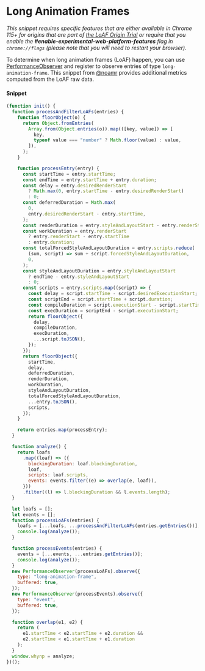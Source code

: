 # Long Animation Frames

_This snippet requires specific features that are either available in Chrome 115+ for origins that are part of [the LoAF Origin Trial](https://developer.chrome.com/origintrials/#/view_trial/3935020174414970881) or require that you enable the **#enable-experimental-web-platform-features** flag in `chrome://flags` (please note that you will need to restart your browser)._

To determine when long animation frames (LoAF) happen, you can use [PerformanceObserver](https://developer.mozilla.org/docs/Web/API/PerformanceObserver) and register to observe entries of type `long-animation-frame`. This snippet from [@noamr](https://github.com/noamr) provides additional metrics computed from the LoAF raw data.

#### Snippet

```js copy
(function init() {
  function processAndFilterLoAFs(entries) {
    function floorObject(o) {
      return Object.fromEntries(
        Array.from(Object.entries(o)).map(([key, value]) => [
          key,
          typeof value === "number" ? Math.floor(value) : value,
        ]),
      );
    }

    function processEntry(entry) {
      const startTime = entry.startTime;
      const endTime = entry.startTime + entry.duration;
      const delay = entry.desiredRenderStart
        ? Math.max(0, entry.startTime - entry.desiredRenderStart)
        : 0;
      const deferredDuration = Math.max(
        0,
        entry.desiredRenderStart - entry.startTime,
      );
      const renderDuration = entry.styleAndLayoutStart - entry.renderStart;
      const workDuration = entry.renderStart
        ? entry.renderStart - entry.startTime
        : entry.duration;
      const totalForcedStyleAndLayoutDuration = entry.scripts.reduce(
        (sum, script) => sum + script.forcedStyleAndLayoutDuration,
        0,
      );
      const styleAndLayoutDuration = entry.styleAndLayoutStart
        ? endTime - entry.styleAndLayoutStart
        : 0;
      const scripts = entry.scripts.map((script) => {
        const delay = script.startTime - script.desiredExecutionStart;
        const scriptEnd = script.startTime + script.duration;
        const compileDuration = script.executionStart - script.startTime;
        const execDuration = scriptEnd - script.executionStart;
        return floorObject({
          delay,
          compileDuration,
          execDuration,
          ...script.toJSON(),
        });
      });
      return floorObject({
        startTime,
        delay,
        deferredDuration,
        renderDuration,
        workDuration,
        styleAndLayoutDuration,
        totalForcedStyleAndLayoutDuration,
        ...entry.toJSON(),
        scripts,
      });
    }

    return entries.map(processEntry);
  }

  function analyze() {
    return loafs
      .map((loaf) => ({
        blockingDuration: loaf.blockingDuration,
        loaf,
        scripts: loaf.scripts,
        events: events.filter((e) => overlap(e, loaf)),
      }))
      .filter((l) => l.blockingDuration && l.events.length);
  }

  let loafs = [];
  let events = [];
  function processLoAFs(entries) {
    loafs = [...loafs, ...processAndFilterLoAFs(entries.getEntries())];
    console.log(analyze());
  }

  function processEvents(entries) {
    events = [...events, ...entries.getEntries()];
    console.log(analyze());
  }
  new PerformanceObserver(processLoAFs).observe({
    type: "long-animation-frame",
    buffered: true,
  });
  new PerformanceObserver(processEvents).observe({
    type: "event",
    buffered: true,
  });

  function overlap(e1, e2) {
    return (
      e1.startTime < e2.startTime + e2.duration &&
      e2.startTime < e1.startTime + e1.duration
    );
  }
  window.whynp = analyze;
})();
```
